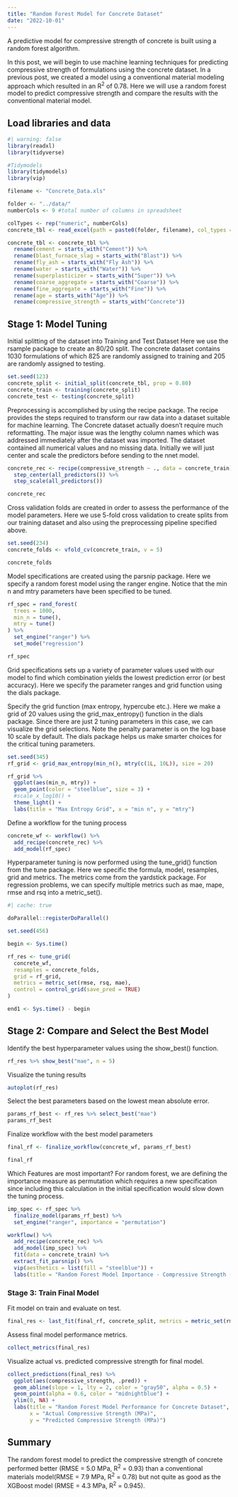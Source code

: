 ```yaml
---
title: "Random Forest Model for Concrete Dataset"
date: "2022-10-01"
---
```


A predictive model for compressive strength of concrete is built using a random forest algorithm.

In this post, we will begin to use machine learning techniques for predicting compressive strength of formulations using the concrete dataset.  In a previous post, we created a model using a conventional material modeling approach which resulted in an R^2^ of 0.78.  Here we will use a random forest model to predict compressive strength and compare the results with the conventional material model.

## Load libraries and data
```r
#| warning: false
library(readxl)
library(tidyverse)

#Tidymodels
library(tidymodels)
library(vip)
```

```r
filename <- "Concrete_Data.xls"

folder <- "../data/"
numberCols <- 9 #total number of columns in spreadsheet

colTypes <- rep("numeric", numberCols)
concrete_tbl <- read_excel(path = paste0(folder, filename), col_types = colTypes)

concrete_tbl <- concrete_tbl %>%
  rename(cement = starts_with("Cement")) %>%
  rename(blast_furnace_slag = starts_with("Blast")) %>%
  rename(fly_ash = starts_with("Fly Ash")) %>%
  rename(water = starts_with("Water")) %>%
  rename(superplasticizer = starts_with("Super")) %>%
  rename(coarse_aggregate = starts_with("Coarse")) %>%
  rename(fine_aggregate = starts_with("Fine")) %>%
  rename(age = starts_with("Age")) %>%
  rename(compressive_strength = starts_with("Concrete"))
```

## Stage 1: Model Tuning

Initial splitting of the dataset into Training and Test Dataset  Here we use the rsample package to create an 80/20 split.  The concrete dataset contains 1030 formulations of which 825 are randomly assigned to training and 205 are randomly assigned to testing.
```r
set.seed(123)
concrete_split <- initial_split(concrete_tbl, prop = 0.80)
concrete_train <- training(concrete_split)
concrete_test <- testing(concrete_split)
```

Preprocessing is accomplished by using the recipe package.  The recipe provides the steps required to transform our raw data into a dataset suitable for machine learning.  The Concrete dataset actually doesn't require much reformatting.  The major issue was the lengthy column names which was addressed immediately after the dataset was imported.  The dataset contained all numerical values and no missing data.  Initially we will just center and scale the predictors before sending to the nnet model.
```r
concrete_rec <- recipe(compressive_strength ~ ., data = concrete_train) %>%
  step_center(all_predictors()) %>%
  step_scale(all_predictors())

concrete_rec
```

Cross validation folds are created in order to assess the performance of the model parameters.  Here we use 5-fold cross validation to create splits from our training dataset and also using the preprocessing pipeline specified above.
```r
set.seed(234)
concrete_folds <- vfold_cv(concrete_train, v = 5)

concrete_folds
```

Model specifications are created using the parsnip package.  Here we specify a random forest model using the ranger engine.  Notice that the min n and mtry parameters have been specified to be tuned.  

```r
rf_spec = rand_forest(
  trees = 1000,
  min_n = tune(),
  mtry = tune()
) %>%
  set_engine("ranger") %>%
  set_mode("regression")

rf_spec
```

Grid specifications sets up a variety of parameter values used with our model to find which combination yields the lowest prediction error (or best accuracy).  Here we specify the parameter ranges and grid function using the dials package.

Specify the grid function (max entropy, hypercube etc.).  Here we make a grid of 20 values using the grid_max_entropy() function in the dials package.  Since there are just 2 tuning parameters in this case, we can visualize the grid selections.  Note the penalty parameter is on the log base 10 scale by default.  The dials package helps us make smarter choices for the critical tuning parameters.
```r
set.seed(345)
rf_grid <- grid_max_entropy(min_n(), mtry(c(1L, 10L)), size = 20)

rf_grid %>%
  ggplot(aes(min_n, mtry)) +
  geom_point(color = "steelblue", size = 3) +
  #scale_x_log10() +
  theme_light() +
  labs(title = "Max Entropy Grid", x = "min n", y = "mtry")
```

Define a workflow for the tuning process
```r
concrete_wf <- workflow() %>%
  add_recipe(concrete_rec) %>%
  add_model(rf_spec)
```

Hyperparameter tuning is now performed using the tune_grid() function from the tune package.  Here we specific the formula, model, resamples, grid and metrics.  The metrics come from the yardstick package. For regression problems, we can specify multiple metrics such as mae, mape, rmse and rsq into a metric_set().
```r
#| cache: true

doParallel::registerDoParallel()

set.seed(456)

begin <- Sys.time()

rf_res <- tune_grid(
  concrete_wf,
  resamples = concrete_folds,
  grid = rf_grid,
  metrics = metric_set(rmse, rsq, mae),
  control = control_grid(save_pred = TRUE)
)

end1 <- Sys.time() - begin
```

## Stage 2: Compare and Select the Best Model

Identify the best hyperparameter values using the show_best() function.
```r
rf_res %>% show_best("mae", n = 5)
```
Visualize the tuning results  
```r
autoplot(rf_res)
```

Select the best parameters based on the lowest mean absolute error.
```r
params_rf_best <- rf_res %>% select_best("mae")
params_rf_best
```

Finalize workflow with the best model parameters
```r
final_rf <- finalize_workflow(concrete_wf, params_rf_best)

final_rf
```

Which Features are most important?  For random forest, we are defining the importance measure as permutation which requires a new specification since including this calculation in the initial specification would slow down the tuning process.
```r
imp_spec <- rf_spec %>%
  finalize_model(params_rf_best) %>%
  set_engine("ranger", importance = "permutation")

workflow() %>%
  add_recipe(concrete_rec) %>%
  add_model(imp_spec) %>%
  fit(data = concrete_train) %>%
  extract_fit_parsnip() %>%
  vip(aesthetics = list(fill = "steelblue")) +
  labs(title = "Random Forest Model Importance - Compressive Strength (MPa) Prediction")
```

### Stage 3: Train Final Model

Fit model on train and evaluate on test.
```r
final_res <- last_fit(final_rf, concrete_split, metrics = metric_set(rmse, rsq, mae))
```

Assess final model performance metrics.
```r
collect_metrics(final_res)
```

Visualize actual vs. predicted compressive strength for final model.  
```r
collect_predictions(final_res) %>%
  ggplot(aes(compressive_strength, .pred)) +
  geom_abline(slope = 1, lty = 2, color = "gray50", alpha = 0.5) +
  geom_point(alpha = 0.6, color = "midnightblue") +
  ylim(0, NA) +
  labs(title = "Random Forest Model Performance for Concrete Dataset", 
       x = "Actual Compressive Strength (MPa)", 
       y = "Predicted Compressive Strength (MPa)")
```

## Summary
The random forest model to predict the compressive strength of concrete performed better (RMSE = 5.0 MPa, R^2^ = 0.93) than a conventional materials model(RMSE = 7.9 MPa, R^2^ = 0.78) but not quite as good as the XGBoost model (RMSE = 4.3 MPa, R^2^ = 0.945).



